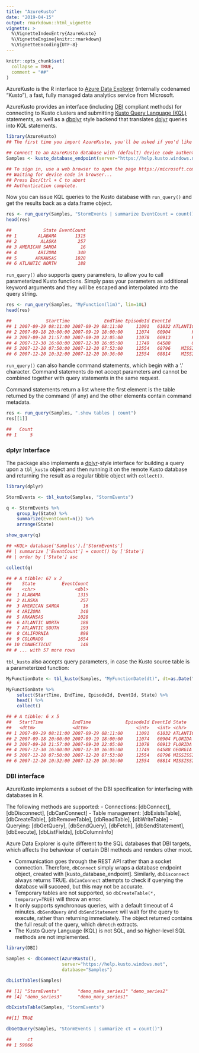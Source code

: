 ---
title: "AzureKusto"
date: "2019-04-15"
output: rmarkdown::html_vignette
vignette: >
  %\VignetteIndexEntry{AzureKusto}
  %\VignetteEngine{knitr::rmarkdown}
  %\VignetteEncoding{UTF-8}
---

```{r, include = FALSE}
knitr::opts_chunk$set(
  collapse = TRUE,
  comment = "##"
)
```

AzureKusto is the R interface to [Azure Data Explorer](https://azure.microsoft.com/en-us/services/data-explorer/) (internally codenamed "Kusto"), a fast, fully managed data analytics service from Microsoft.

AzureKusto provides an interface (including [DBI](https://dbi.r-dbi.org/) compliant methods) for connecting to Kusto clusters and submitting [Kusto Query Language (KQL)](https://docs.microsoft.com/en-us/azure/kusto/query/) statements, as well as a [dbplyr](https://dbplyr.tidyverse.org/) style backend that translates [dplyr](https://dplyr.tidyverse.org/) queries into KQL statements.


```{r setup, eval = FALSE}
library(AzureKusto)
## The first time you import AzureKusto, you'll be asked if you'd like to create a directory to cache OAuth2 tokens.

## Connect to an AzureKusto database with (default) device code authentication:
Samples <- kusto_database_endpoint(server="https://help.kusto.windows.net", database="Samples")

## To sign in, use a web browser to open the page https://microsoft.com/devicelogin and enter the code ######### to authenticate.
## Waiting for device code in browser...
## Press Esc/Ctrl + C to abort
## Authentication complete.

```

Now you can issue KQL queries to the Kusto database with `run_query()` and get the results back as a data.frame object.

```{r run_query, eval = FALSE}
res <- run_query(Samples, "StormEvents | summarize EventCount = count() by State | order by State asc")
head(res)

##            State EventCount
## 1        ALABAMA       1315
## 2         ALASKA        257
## 3 AMERICAN SAMOA         16
## 4        ARIZONA        340
## 5       ARKANSAS       1028
## 6 ATLANTIC NORTH        188

```

`run_query()` also supports query parameters, to allow you to call parameterized Kusto functions. Simply pass your parameters as additional keyword arguments and they will be escaped and interpolated into the query string.

```{r run_query_params, eval = FALSE}
res <- run_query(Samples, "MyFunction(lim)", lim=10L)
head(res)

##             StartTime             EndTime EpisodeId EventId          State
## 1 2007-09-29 08:11:00 2007-09-29 08:11:00     11091   61032 ATLANTIC SOUTH
## 2 2007-09-18 20:00:00 2007-09-19 18:00:00     11074   60904        FLORIDA
## 3 2007-09-20 21:57:00 2007-09-20 22:05:00     11078   60913        FLORIDA
## 4 2007-12-30 16:00:00 2007-12-30 16:05:00     11749   64588        GEORGIA
## 5 2007-12-20 07:50:00 2007-12-20 07:53:00     12554   68796    MISSISSIPPI
## 6 2007-12-20 10:32:00 2007-12-20 10:36:00     12554   68814    MISSISSIPPI

```

`run_query()` can also handle command statements, which begin with a '.' character. Command statements do not accept parameters and cannot be combined together with query statements in the same request.

Command statements return a list where the first element is the table returned by the command (if any) and the other elements contain command metadata.

```{r run_query_commands, eval = FALSE}
res <- run_query(Samples, ".show tables | count")
res[[1]]

##   Count
## 1     5

```

### dplyr Interface

The package also implements a [dplyr](https://github.com/tidyverse/dplyr)-style interface for building a query upon a `tbl_kusto` object and then running it on the remote Kusto database and returning the result as a regular tibble object with `collect()`.

```{r dplyr, eval = FALSE}
library(dplyr)

StormEvents <- tbl_kusto(Samples, "StormEvents")

q <- StormEvents %>%
    group_by(State) %>%
    summarize(EventCount=n()) %>%
    arrange(State)

show_query(q)

## <KQL> database('Samples').['StormEvents']
## | summarize ['EventCount'] = count() by ['State']
## | order by ['State'] asc

collect(q)

## # A tibble: 67 x 2
##    State          EventCount
##    <chr>               <dbl>
##  1 ALABAMA              1315
##  2 ALASKA                257
##  3 AMERICAN SAMOA         16
##  4 ARIZONA               340
##  5 ARKANSAS             1028
##  6 ATLANTIC NORTH        188
##  7 ATLANTIC SOUTH        193
##  8 CALIFORNIA            898
##  9 COLORADO             1654
## 10 CONNECTICUT           148
## # ... with 57 more rows

```

`tbl_kusto` also accepts query parameters, in case the Kusto source table is a parameterized function:

```{r tbl_kusto_params, eval = FALSE}
MyFunctionDate <- tbl_kusto(Samples, "MyFunctionDate(dt)", dt=as.Date("2019-01-01"))

MyFunctionDate %>%
    select(StartTime, EndTime, EpisodeId, EventId, State) %>%
    head() %>%
    collect()

## # A tibble: 6 x 5
##   StartTime           EndTime             EpisodeId EventId State         
##   <dttm>              <dttm>                  <int>   <int> <chr>         
## 1 2007-09-29 08:11:00 2007-09-29 08:11:00     11091   61032 ATLANTIC SOUTH
## 2 2007-09-18 20:00:00 2007-09-19 18:00:00     11074   60904 FLORIDA       
## 3 2007-09-20 21:57:00 2007-09-20 22:05:00     11078   60913 FLORIDA       
## 4 2007-12-30 16:00:00 2007-12-30 16:05:00     11749   64588 GEORGIA       
## 5 2007-12-20 07:50:00 2007-12-20 07:53:00     12554   68796 MISSISSIPPI   
## 6 2007-12-20 10:32:00 2007-12-20 10:36:00     12554   68814 MISSISSIPPI   

```

### DBI interface

AzureKusto implements a subset of the DBI specification for interfacing with databases in R. 

The following methods are supported:
- Connections: [dbConnect], [dbDisconnect], [dbCanConnect]
- Table management: [dbExistsTable], [dbCreateTable], [dbRemoveTable], [dbReadTable], [dbWriteTable]
- Querying: [dbGetQuery], [dbSendQuery], [dbFetch], [dbSendStatement], [dbExecute], [dbListFields], [dbColumnInfo]

Azure Data Explorer is quite different to the SQL databases that DBI targets, which affects the behaviour of certain DBI methods and renders other moot.

- Communication goes through the REST API rather than a socket connection. Therefore, `dbConnect` simply wraps a database endpoint object, created with [kusto_database_endpoint]. Similarly, `dbDisconnect` always returns TRUE. `dbCanConnect` attempts to check if querying the database will succeed, but this may not be accurate.
- Temporary tables are not supported, so `dbCreateTable(*, temporary=TRUE)` will throw an error.
- It only supports synchronous queries, with a default timeout of 4 minutes. `dbSendQuery` and `dbSendStatement` will wait for the query to execute, rather than returning immediately. The object returned contains the full result of the query, which `dbFetch` extracts.
- The Kusto Query Language (KQL) is not SQL, and so higher-level SQL methods are not implemented.

```{r dbi, eval = FALSE}
library(DBI)

Samples <- dbConnect(AzureKusto(),
                     server="https://help.kusto.windows.net",
                     database="Samples")

dbListTables(Samples)

## [1] "StormEvents"       "demo_make_series1" "demo_series2"     
## [4] "demo_series3"      "demo_many_series1"

dbExistsTable(Samples, "StormEvents")

##[1] TRUE

dbGetQuery(Samples, "StormEvents | summarize ct = count()")

##      ct
## 1 59066

```
